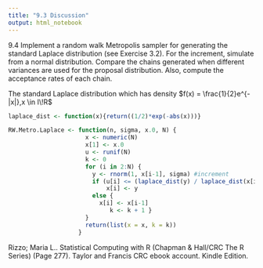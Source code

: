 ```yaml
---
title: "9.3 Discussion"
output: html_notebook
---
```


9.4 Implement a random walk Metropolis sampler for generating the standard Laplace distribution (see Exercise 3.2). For the increment, simulate from a normal distribution. Compare the chains generated when different variances are used for the proposal distribution. Also, compute the acceptance rates of each chain.

The standard Laplace distribution which has density $f(x) = \frac{1}{2}e^{-|x|},x \in I\!R$


```r
laplace_dist <- function(x){return((1/2)*exp(-abs(x)))}

RW.Metro.Laplace <- function(n, sigma, x.0, N) { 
                      x <- numeric(N) 
                      x[1] <- x.0 
                      u <- runif(N) 
                      k <- 0 
                      for (i in 2:N) { 
                        y <- rnorm(1, x[i-1], sigma) #increment
                        if (u[i] <= (laplace_dist(y) / laplace_dist(x[i-1]))) #proposal 
                            x[i] <- y 
                        else { 
                          x[i] <- x[i-1] 
                             k <- k + 1 } 
                      } 
                      return(list(x = x, k = k)) 
                    }
```


Rizzo; Maria L.. Statistical Computing with R (Chapman & Hall/CRC The R Series) (Page 277). Taylor and Francis CRC ebook account. Kindle Edition. 